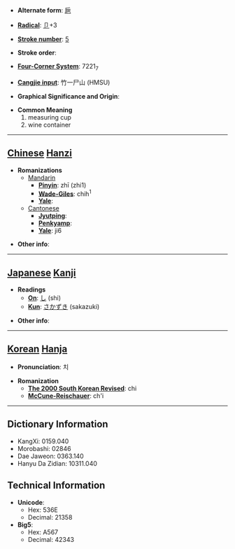 * '''Alternate form''': [[巵]]

* '''[[Wiktionary:Chinese radical index| Radical]]''': [[Wiktionary:Chinese radical index 卩|卩]]+3

* '''[[Wiktionary:Chinese total strokes index|Stroke number]]''': [[Wiktionary:Chinese total strokes index 5|5]]

* '''Stroke order''': 

* '''[[Wiktionary:Chinese four corner index|Four-Corner System]]''': 7221<sub>7</sub>

* '''[[Wiktionary:Chinese Cangjie index|Cangjie input]]''': 竹一尸山 (HMSU)

* '''Graphical Significance and Origin''': 

* '''Common Meaning'''
*#measuring cup
*# wine container


----

== [[Chinese]] [[Hanzi]] ==

* '''Romanizations'''
** [[Mandarin]]
*** '''[[Pinyin]]''': zhī (zhi1)
*** '''[[Wade-Giles]]''': chih<sup>1</sup>
*** '''[[Yale]]''': 
**[[Cantonese]]
***'''[[Jyutping]]''':
***'''[[Penkyamp]]''': 
***'''[[Yale]]''': ji6

* '''Other info''': 

----

== [[Japanese]] [[Kanji]] ==

* '''Readings'''
** '''[[On]]''': [[し]] (shi)
** '''[[Kun]]''': [[さかずき]] (sakazuki)

* '''Other info''':  

----

== [[Korean]] [[Hanja]] ==

* '''Pronunciation''': 치

* '''Romanization'''
** '''[[The 2000 South Korean Revised Romanization|The 2000 South Korean Revised]]''': chi
** '''[[McCune-Reischauer]]''': ch'i

----

== Dictionary Information ==

* KangXi: 0159.040
* Morobashi: 02846
* Dae Jaweon: 0363.140
* Hanyu Da Zidian: 10311.040

== Technical Information ==

* '''Unicode''':
** Hex: 536E
** Decimal: 21358
* '''Big5''':
** Hex: A567
** Decimal: 42343